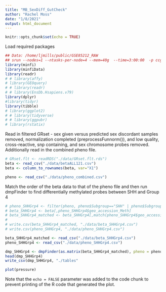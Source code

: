 ```yaml
---
title: "MB_SexDiff_GutCheck"
author: "Rachel Moss"
date: "1/8/2021"
output: html_document
---
```


```r
knitr::opts_chunk$set(echo = TRUE)
```

Load required packages
```r
## Data: /home/ljmills/public/GSE85212_RAW
## srun --nodes=1 --ntasks-per-node=4 --mem=40g  --time=3:00:00  -p ccgg --pty bash -i
library(minfi)
library(minfiData)
library(readr)
# # library(affy)
# library(GEOquery)
# # library(readr)
# # library(EnsDb.Hsapiens.v79)
library(dplyr)
#library(tidyr)
library(tibble)
# library(ggplot2)
# # library(tidyverse)
# # library(ggpubr)
# library(rstatix)
```

Read in filtered GRset - sex given versus predicted sex discordant samples removed, normalization completed (preprocessFunnorm()), and low quality, cross-reactive, snp containing, and sex chromosome probes removed. Additionally read in the combined pheno file.
```r
# GRset.flt <- readRDS("./data/GRset.flt.rds")
beta <- read_csv("./data/betaALL121.csv")
beta <- column_to_rownames(beta, var="X1")

pheno <- read_csv("./data/pheno_combined.csv")


```
Match the order of the beta data to that of the pheno file and then run dmpFinder to find differentially methylated probes between SHH and Group 4 
```r
# pheno_SHHGrp4 <- filter(pheno, pheno$Subgroup=="SHH" | pheno$Subgroup=="Group4")
# beta_SHHGrp4 <- beta[,pheno_SHHGrp4$geo_accession_Meth]
# beta_SHHGrp4_matched <- beta_SHHGrp4[,match(pheno_SHHGrp4$geo_accession_Meth,colnames(beta_SHHGrp4))]
# 
# write.csv(beta_SHHGrp4_matched, "./data/beta_SHHGrp4.csv")
# write.csv(pheno_SHHGrp4, "./data/pheno_SHHGrp4.csv")

beta_SHHGrp4_matched <- read_csv("./data/beta_SHHGrp4.csv")
pheno_SHHGrp4 <- read_csv("./data/pheno_SHHGrp4.csv")

dmp_SHHGrp4 <- dmpFinder(as.matrix(beta_SHHGrp4_matched), pheno = pheno_SHHGrp4$Subgroup, type = "categorical")
head(dmp_SHHGrp4)
write_csv(dmp_SHHGrp4, "./tables"

```

```r
plot(pressure)
```

Note that the `echo = FALSE` parameter was added to the code chunk to prevent printing of the R code that generated the plot.
